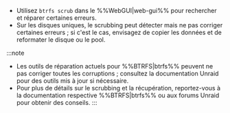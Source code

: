 - Utilisez `btrfs scrub` dans le %%WebGUI|web-gui%% pour rechercher et réparer certaines erreurs.
- Sur les disques uniques, le scrubbing peut détecter mais ne pas corriger certaines erreurs ; si c'est le cas, envisagez de copier les données et de reformater le disque ou le pool.

:::note
- Les outils de réparation actuels pour %%BTRFS|btrfs%% peuvent ne pas corriger toutes les corruptions ; consultez la documentation Unraid pour des outils mis à jour si nécessaire.
- Pour plus de détails sur le scrubbing et la récupération, reportez-vous à la documentation respective %%BTRFS|btrfs%% ou aux forums Unraid pour obtenir des conseils.
:::
